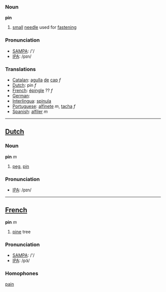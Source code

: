 === Noun ===

'''pin'''

# [[small]] [[needle]] used for [[fastening]]

=== Pronunciation===
*[[w:SAMPA|SAMPA]]: /'/
*[[w:IPA|IPA]]: /pɪn/

=== Translations ===
*[[Catalan]]: [[agulla]] [[de]] [[cap]] ''f''
*[[Dutch]]: pin ''f''
*[[French]]: [[épingle]] ?? ''f''
*[[German]]: [[]] 
*[[Interlingua]]: [[spinula]]
*[[Portuguese]]: [[alfinete]] ''m'', [[tacha]] ''f''
*[[Spanish]]: [[alfiler]] ''m''
----

==[[Dutch]]==

=== Noun ===

'''pin''' ''m''

# [[peg]], [[pin]]

=== Pronunciation===
*[[w:IPA|IPA]]: /pɪn/

----

==[[French]]==

'''pin''' ''m''

#[[pine]] tree

=== Pronunciation===
*[[w:SAMPA|SAMPA]]: /'/
*[[w:IPA|IPA]]: /pɜ̃/

=== Homophones ===

[[pain]]
